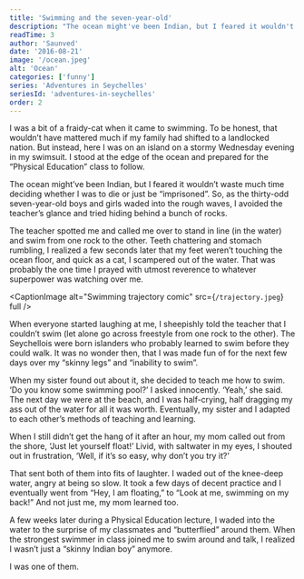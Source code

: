 ```yaml
---
title: 'Swimming and the seven-year-old'
description: "The ocean might've been Indian, but I feared it wouldn't waste much time deciding whether I was to die or just be imprisoned."
readTime: 3
author: 'Saunved'
date: '2016-08-21'
image: '/ocean.jpeg'
alt: 'Ocean'
categories: ['funny']
series: 'Adventures in Seychelles'
seriesId: 'adventures-in-seychelles'
order: 2
---
```



I was a bit of a fraidy-cat when it came to swimming. To be honest, that wouldn’t have mattered much if my family had shifted to a landlocked nation. But instead, here I was on an island on a stormy Wednesday evening in my swimsuit. I stood at the edge of the ocean and prepared for the “Physical Education” class to follow.

The ocean might’ve been Indian, but I feared it wouldn’t waste much time deciding whether I was to die or just be “imprisoned”. So, as the thirty-odd seven-year-old boys and girls waded into the rough waves, I avoided the teacher’s glance and tried hiding behind a bunch of rocks.

The teacher spotted me and called me over to stand in line (in the water) and swim from one rock to the other. Teeth chattering and stomach rumbling, I realized a few seconds later that my feet weren’t touching the ocean floor, and quick as a cat, I scampered out of the water. That was probably the one time I prayed with utmost reverence to whatever superpower was watching over me.

<CaptionImage alt="Swimming trajectory comic" src={`/trajectory.jpeg`} full />

When everyone started laughing at me, I sheepishly told the teacher that I couldn’t swim (let alone go across freestyle from one rock to the other). The Seychellois were born islanders who probably learned to swim before they could walk. It was no wonder then, that I was made fun of for the next few days over my “skinny legs” and “inability to swim”.

When my sister found out about it, she decided to teach me how to swim.
‘Do you know some swimming pool?’ I asked innocently.
‘Yeah,’ she said.
The next day we were at the beach, and I was half-crying, half dragging my ass out of the water for all it was worth. Eventually, my sister and I adapted to each other’s methods of teaching and learning.

When I still didn’t get the hang of it after an hour, my mom called out from the shore, ‘Just let yourself float!’ Livid, with saltwater in my eyes, I shouted out in frustration, ‘Well, if it’s so easy, why don’t you try it?’

That sent both of them into fits of laughter. I waded out of the knee-deep water, angry at being so slow. It took a few days of decent practice and I eventually went from “Hey, I am floating,” to “Look at me, swimming on my back!” And not just me, my mom learned too.

A few weeks later during a Physical Education lecture, I waded into the water to the surprise of my classmates and “butterflied” around them. When the strongest swimmer in class joined me to swim around and talk, I realized I wasn’t just a “skinny Indian boy” anymore.

I was one of them.